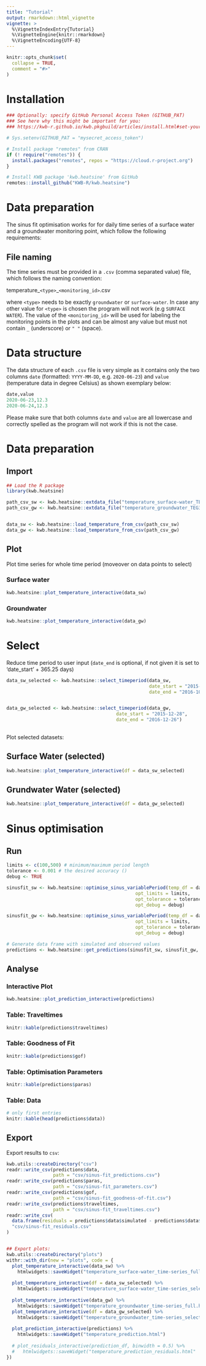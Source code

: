 ```yaml
---
title: "Tutorial"
output: rmarkdown::html_vignette
vignette: >
  %\VignetteIndexEntry{Tutorial}
  %\VignetteEngine{knitr::rmarkdown}
  %\VignetteEncoding{UTF-8}
---
```


```r
knitr::opts_chunk$set(
  collapse = TRUE,
  comment = "#>"
)
```

# Installation

```r
### Optionally: specify GitHub Personal Access Token (GITHUB_PAT)
### See here why this might be important for you:
### https://kwb-r.github.io/kwb.pkgbuild/articles/install.html#set-your-github_pat

# Sys.setenv(GITHUB_PAT = "mysecret_access_token")

# Install package "remotes" from CRAN
if (! require("remotes")) {
  install.packages("remotes", repos = "https://cloud.r-project.org")
}

# Install KWB package 'kwb.heatsine' from GitHub
remotes::install_github("KWB-R/kwb.heatsine")

```

# Data preparation 

The sinus fit optimisation works for for daily time series of a surface water and 
a groundwater monitoring point, which follow the following requirements: 

## File naming

The time series must be provided in a `.csv` (comma separated value) file, which 
follows the naming convention:

temperature_`<type>`_`<monitoring_id>`.csv

where `<type>` needs to be exactly `groundwater` or `surface-water`. In case any 
other value for `<type>` is chosen the program will not work (e.g `SURFACE WATER`). 
The value of the `<monitoring_id>` will be used for labeling the monitoring points
in the plots and can be almost any value but must not contain `_` (underscore) 
or `" "` (space).

# Data structure  

The data structure of each `.csv` file is very simple as it contains only the 
two columns `date` (formatted: `YYYY-MM-DD`, e.g. `2020-06-23`) and `value` (temperature 
data in degree Celsius) as shown exemplary below:

```r
date,value
2020-06-23,12.3
2020-06-24,12.3

```

Please make sure that both columns `date` and `value` are all lowercase and correctly 
spelled as the program will not work if this is not the case.

# Data preparation

## Import

```r
## Load the R package
library(kwb.heatsine)

path_csv_sw <- kwb.heatsine::extdata_file("temperature_surface-water_TEGsee-mikrosieb.csv")
path_csv_gw <- kwb.heatsine::extdata_file("temperature_groundwater_TEG343.csv")


data_sw <- kwb.heatsine::load_temperature_from_csv(path_csv_sw)
data_gw <- kwb.heatsine::load_temperature_from_csv(path_csv_gw)

```

## Plot

Plot time series for whole time period (moveover on data points to select)
  
### Surface water

```r
kwb.heatsine::plot_temperature_interactive(data_sw)
```

### Groundwater

```r
kwb.heatsine::plot_temperature_interactive(data_gw)
```


# Select

Reduce time period to user input (`date_end` is optional, if not given 
it is set to 'date_start' + 365.25 days)

```r

data_sw_selected <- kwb.heatsine::select_timeperiod(data_sw, 
                                                    date_start = "2015-10-10",
                                                    date_end = "2016-10-14")


data_gw_selected <- kwb.heatsine::select_timeperiod(data_gw,
                                        date_start = "2015-12-28",
                                        date_end = "2016-12-26")
  
```

Plot selected datasets:

## Surface Water (selected)

```r
kwb.heatsine::plot_temperature_interactive(df = data_sw_selected)
```

## Grundwater Water (selected)

```r
kwb.heatsine::plot_temperature_interactive(df = data_gw_selected)
```


# Sinus optimisation 


## Run

```r

limits <- c(100,500) # minimum/maximum period length
tolerance <- 0.001 # the desired accuracy ()
debug <- TRUE

sinusfit_sw <- kwb.heatsine::optimise_sinus_variablePeriod(temp_df = data_sw_selected,
                                               opt_limits = limits,
                                               opt_tolerance = tolerance,
                                               opt_debug = debug)

sinusfit_gw <- kwb.heatsine::optimise_sinus_variablePeriod(temp_df = data_gw_selected,
                                               opt_limits = limits,
                                               opt_tolerance = tolerance,
                                               opt_debug = debug)

# Generate data frame with simulated and observed values
predictions <- kwb.heatsine::get_predictions(sinusfit_sw, sinusfit_gw, retardation_factor = 1.8)
```

## Analyse

### Interactive Plot

```r
kwb.heatsine::plot_prediction_interactive(predictions)
```


### Table: Traveltimes
```r
knitr::kable(predictions$traveltimes)
```

### Table: Goodness of Fit 
```r
knitr::kable(predictions$gof)
```

### Table: Optimisation Parameters

```r
knitr::kable(predictions$paras)
```

### Table: Data

```r
# only first entries
knitr::kable(head(predictions$data))
```


## Export 

Export results to `csv`:

```r
kwb.utils::createDirectory("csv")
readr::write_csv(predictions$data,
                 path = "csv/sinus-fit_predictions.csv")
readr::write_csv(predictions$paras,
                 path = "csv/sinus-fit_parameters.csv")
readr::write_csv(predictions$gof,
                 path = "csv/sinus-fit_goodness-of-fit.csv")
readr::write_csv(predictions$traveltimes,
                 path = "csv/sinus-fit_traveltimes.csv")
readr::write_csv(
  data.frame(residuals = predictions$data$simulated - predictions$data$observed),
  "csv/sinus-fit_residuals.csv"
)


## Export plots:
kwb.utils::createDirectory("plots")
withr::with_dir(new = "plots", code = {
  plot_temperature_interactive(data_sw) %>%
    htmlwidgets::saveWidget("temperature_surface-water_time-series_full.html")
  
  plot_temperature_interactive(df = data_sw_selected) %>%
    htmlwidgets::saveWidget("temperature_surface-water_time-series_selected.html")
  
  plot_temperature_interactive(data_gw) %>%
    htmlwidgets::saveWidget("temperature_groundwater_time-series_full.html")
  plot_temperature_interactive(df = data_gw_selected) %>%
    htmlwidgets::saveWidget("temperature_groundwater_time-series_selected.html")
  
  plot_prediction_interactive(predictions) %>%
    htmlwidgets::saveWidget("temperature_prediction.html")
  
  # plot_residuals_interactive(prediction_df, binwidth = 0.5) %>%
  #   htmlwidgets::saveWidget("temperature_prediction_residuals.html"
})  
```
